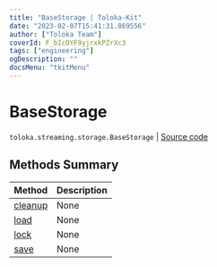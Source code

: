 ```yaml
---
title: "BaseStorage | Toloka-Kit"
date: "2023-02-07T15:41:31.869556"
author: ["Toloka Team"]
coverId: F_bIcOYF9yjrxkPZrXc3
tags: ["engineering"]
ogDescription: ""
docsMenu: "tkitMenu"
---
```


# BaseStorage
`toloka.streaming.storage.BaseStorage` | [Source code](https://github.com/Toloka/toloka-kit/blob/v1.1.3/src/streaming/storage.py#L23)

## Methods Summary

| Method | Description |
| :------| :-----------|
[cleanup](/docs-new/toloka-kit/reference/toloka.streaming.storage.BaseStorage.cleanup)| None
[load](/docs-new/toloka-kit/reference/toloka.streaming.storage.BaseStorage.load)| None
[lock](/docs-new/toloka-kit/reference/toloka.streaming.storage.BaseStorage.lock)| None
[save](/docs-new/toloka-kit/reference/toloka.streaming.storage.BaseStorage.save)| None
